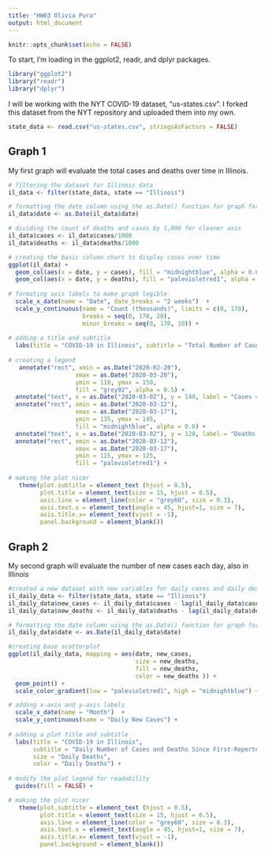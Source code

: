 ```yaml
---
title: "HW03 Olivia Pura"
output: html_document
---
```


```r
knitr::opts_chunk$set(echo = FALSE)
```

To start, I'm loading in the ggplot2, readr, and dplyr packages.

```r
library("ggplot2")
library("readr")
library("dplyr")
```

I will be working with the NYT COVID-19 dataset, "us-states.csv". I forked this dataset from the NYT repository and uploaded them into my own.

```r
state_data <- read.csv("us-states.csv", stringsAsFactors = FALSE)
```

## Graph 1

My first graph will evaluate the total cases and deaths over time in Illinois.

```r
# filtering the dataset for Illinois data
il_data <- filter(state_data, state == "Illinois")

# formatting the date column using the as.Date() function for graph formatting
il_data$date <- as.Date(il_data$date)

# dividing the count of deaths and cases by 1,000 for cleaner axis
il_data$cases <- il_data$cases/1000
il_data$deaths <- il_data$deaths/1000

# creating the basic column chart to display cases over time
ggplot(il_data) +
  geom_col(aes(x = date, y = cases), fill = "midnightblue", alpha = 0.6, width = 0.7) +
  geom_col(aes(x = date, y = deaths), fill = "palevioletred1", alpha = 1, width = 0.7) + 
 
# formating axis labels to make graph legible
  scale_x_date(name = "Date", date_breaks = "2 weeks")  +
  scale_y_continuous(name = "Count (thousands)", limits = c(0, 170), 
                     breaks = seq(0, 170, 20),
                     minor_breaks = seq(0, 170, 10)) +
  
# adding a title and subtitle
  labs(title = "COVID-19 in Illinois", subtitle = "Total Number of Cases and Deaths Since First-Reported Case on January 24, 2020") +
  
# creating a legend
   annotate("rect", xmin = as.Date("2020-02-20"),
                   xmax = as.Date("2020-03-20"),
                   ymin = 110, ymax = 150,
                   fill = "grey92", alpha = 0.5) +
  annotate("text", x = as.Date("2020-03-02"), y = 140, label = "Cases =") +
  annotate("rect", xmin = as.Date("2020-03-12"),
                   xmax = as.Date("2020-03-17"),
                   ymin = 135, ymax = 145,
                   fill = "midnightblue", alpha = 0.6) +
  annotate("text", x = as.Date("2020-03-02"), y = 120, label = "Deaths =") +
  annotate("rect", xmin = as.Date("2020-03-12"),
                   xmax = as.Date("2020-03-17"),
                   ymin = 115, ymax = 125,
                   fill = "palevioletred1") +
  
# making the plot nicer
   theme(plot.subtitle = element_text (hjust = 0.5),
         plot.title = element_text(size = 15, hjust = 0.5),
         axis.line = element_line(color = "grey60", size = 0.3),
         axis.text.x = element_text(angle = 45, hjust=1, size = 7),
         axis.title.x= element_text(vjust = -1),
         panel.background = element_blank()) 
```

## Graph 2

My second graph will evaluate the number of new cases each day, also in Illinois

```r
#created a new dataset with new variables for daily cases and daily deaths
il_daily_data <- filter(state_data, state == "Illinois")
il_daily_data$new_cases <- il_daily_data$cases - lag(il_daily_data$cases, 1)
il_daily_data$new_deaths <- il_daily_data$deaths - lag(il_daily_data$deaths, 1)

# formatting the date column using the as.Date() function for graph formatting
il_daily_data$date <- as.Date(il_daily_data$date)

#creating base scatterplot
ggplot(il_daily_data, mapping = aes(date, new_cases, 
                                    size = new_deaths, 
                                    fill = new_deaths, 
                                    color = new_deaths )) +
  geom_point() +
  scale_color_gradient(low = "palevioletred1", high = "midnightblue") +

# adding x-axis and y-axis labels
  scale_x_date(name = "Month")  +
  scale_y_continuous(name = "Daily New Cases") +
  
# adding a plot title and subtitle
  labs(title = "COVID-19 in Illinois", 
       subtitle = "Daily Number of Cases and Deaths Since First-Reported Case on January 24, 2020",
       size = "Daily Deaths",
       color = "Daily Deaths") +
  
# modify the plot legend for readability 
  guides(fill = FALSE) +

# making the plot nicer
   theme(plot.subtitle = element_text (hjust = 0.5),
         plot.title = element_text(size = 15, hjust = 0.5),
         axis.line = element_line(color = "grey60", size = 0.3),
         axis.text.x = element_text(angle = 45, hjust=1, size = 7),
         axis.title.x= element_text(vjust = -1),
         panel.background = element_blank()) 
```
